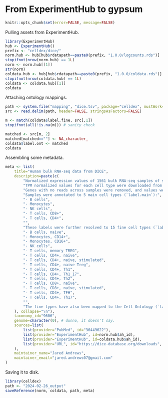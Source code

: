 # From ExperimentHub to gypsum

```r
knitr::opts_chunk$set(error=FALSE, message=FALSE)
```

Pulling assets from ExperimentHub.

```r
library(ExperimentHub)
hub <- ExperimentHub()
prefix <- "celldex/dice/"
norm.hub <- hub[hub$rdatapath==paste0(prefix, "1.0.0/logcounts.rds")]
stopifnot(nrow(norm.hub) == 1L)
norm <- norm.hub[[1]]
str(norm)
coldata.hub <- hub[hub$rdatapath==paste0(prefix, "1.0.0/coldata.rds")]
stopifnot(nrow(coldata.hub) == 1L)
coldata <- coldata.hub[[1]]
coldata
```

Attaching ontology mappings.

```r
path <- system.file("mapping", "dice.tsv", package="celldex", mustWork=TRUE)
src <- read.delim(path, header=FALSE, stringsAsFactors=FALSE)

m <- match(coldata$label.fine, src[,1])
stopifnot(all(!is.na(m))) # sanity check

matched <- src[m, 2]
matched[matched==""] <- NA_character_
coldata$label.ont <- matched
coldata
```

Assembling some metadata.

```r
meta <- list(
    title="Human bulk RNA-seq data from DICE",
    description=paste(c(
        "Normalized expression values of 1561 bulk RNA-seq samples of sorted human immune cell populations from the Database of Immune Cell Expression (DICE).",
        "TPM normalized values for each cell type were downloaded from https://dice-database.org/downloads.",
        "Genes with no reads across samples were removed, and values were log~2~-normalized after a pseudocount of 1 was added.",
        "Samples were annotated to 5 main cell types (`label.main`):",
        "- B cells",
        "- Monocytes",
        "- NK cells",
        "- T cells, CD8+",
        "- T cells, CD4+",
        "",
        "These labels were further resolved to 15 fine cell types (`label.fine`):",
        "- B cells, naive",
        "- Monocytes, CD14+",
        "- Monocytes, CD16+",
        "- NK cells",
        "- T cells, memory TREG",
        "- T cells, CD4+, naive",
        "- T cells, CD4+, naive, stimulated",
        "- T cells, CD4+, naive Treg",
        "- T cells, CD4+, Th1",
        "- T cells, CD4+, Th1_17",
        "- T cells, CD4+, Th2",
        "- T cells, CD8+, naïve",
        "- T cells, CD8+, naïve, stimulated",
        "- T cells, CD4+, TFH",
        "- T cells, CD4+, Th17",
        "",
        "The fine types have also been mapped to the Cell Ontology (`label.ont`)."
    ), collapse="\n"),
    taxonomy_id="9606",
    genome=character(0), # dunno, it doesn't say.
    sources=list(
        list(provider="PubMed", id="30449622"),
        list(provider="ExperimentHub", id=norm.hub$ah_id),
        list(provider="ExperimentHub", id=coldata.hub$ah_id),
        list(provider="URL", id="https://dice-database.org/downloads", version="2019-09-04")
    ),
    maintainer_name="Jared Andrews",
    maintainer_email="jared.andrews07@gmail.com"
)
```

Saving it to disk.

```r
library(celldex)
path <- "2024-02-26_output"
saveReference(norm, coldata, path, meta)
```
